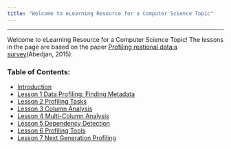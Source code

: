 ```yaml
---
title: "Welcome to eLearning Resource for a Computer Science Topic"
---
```


***

Welcome to eLearning Resource for a Computer Science Topic!  The lessons in the page are based on the paper [Profiling reational data:a survey](http://link.springer.com/article/10.1007/s00778-015-0389-y)(Abedjan, 2015).

### Table of Contents:
*  [Introduction](Introduction.html)  
*  [Lesson 1 Data Profiling: Finding Metadata](Lesson_1.html)
*  [Lesson 2 Profiling Tasks](Lesson_2.html)
*  [Lesson 3 Column Analysis](Lesson_3.html)
*  [Lesson 4 Multi-Column Analysis](Lesson_4.html)
*  [Lesson 5 Dependency Detection](Lesson_5.html)
*  [Lesson 6 Profiling Tools](Lesson_6.html)
*  [Lesson 7 Next Generation Profiling](Lesson_7.html)
 